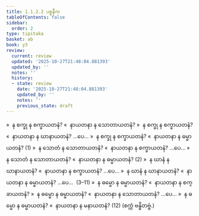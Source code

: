 ```yaml
---
title: 1.1.2.2 ပစ္စနီက
tableOfContents: false
sidebar:
  order: 2
type: tipitaka
basket: ab
book: y3
review:
  current: review
  updated: '2025-10-27T21:48:04.881393'
  updated_by: ''
  notes: ''
  history:
  - state: review
    date: '2025-10-27T21:48:04.881393'
    updated_by: ''
    notes: ''
    previous_state: draft
---
```



<ReviewStatus review={frontmatter.review} showDetails={true} />

<HypothesisAnnotation frontmatter={frontmatter} />

<DynamicBreadcrumb />

<Division number="5" book="y3" e="ch" v="33" p="73">

<Paragraph number="76" book="y3">
»  န စက္ခု န စက္ခာယတနံ?
</Paragraph>

<Paragraph number="77" book="y3">
«  နာယတနာ န သောတာယတနံ?
</Paragraph>

<Paragraph number="78" book="y3">
»  န စက္ခု န စက္ခာယတနံ?
</Paragraph>

<Paragraph number="79" book="y3">
«  နာယတနာ န ဃာနာယတနံ? …ပေ…
</Paragraph>

<Paragraph number="80" book="y3">
»  န စက္ခု န စက္ခာယတနံ?
</Paragraph>

<Paragraph number="81" book="y3">
«  နာယတနာ န ဓမ္မာယတနံ? (1)
</Paragraph>

<Paragraph number="82" book="y3">
»  န သောတံ န သောတာယတနံ?
</Paragraph>

<Paragraph number="83" book="y3">
«  နာယတနာ န စက္ခာယတနံ? …ပေ…
</Paragraph>

<Paragraph number="84" book="y3">
»  န သောတံ န သောတာယတနံ?
</Paragraph>

<Paragraph number="85" book="y3">
«  နာယတနာ န ဓမ္မာယတနံ? (2)
</Paragraph>

<Paragraph number="86" book="y3">
»  န ဃာနံ န ဃာနာယတနံ?
</Paragraph>

<Paragraph number="87" book="y3">
«  နာယတနာ န စက္ခာယတနံ? …ပေ…
</Paragraph>

<Paragraph number="88" book="y3">
»  န ဃာနံ န ဃာနာယတနံ?
</Paragraph>

<Paragraph number="89" book="y3">
«  နာယတနာ န ဓမ္မာယတနံ? …ပေ…  (3–11)
</Paragraph>

<Paragraph number="90" book="y3">
»  န ဓမ္မော န ဓမ္မာယတနံ?
</Paragraph>

<Paragraph number="91" book="y3">
«  နာယတနာ န စက္ခာယတနံ?
</Paragraph>

<Paragraph number="92" book="y3">
»  န ဓမ္မော န ဓမ္မာယတနံ?
</Paragraph>

<Paragraph number="93" book="y3">
«  နာယတနာ န သောတာယတနံ? …ပေ…
</Paragraph>

<Paragraph number="94" book="y3">
»  န ဓမ္မော န ဓမ္မာယတနံ?
</Paragraph>

<Paragraph number="95" book="y3">
«  နာယတနာ န မနာယတနံ? (12)

</Paragraph>
</Division>

<Paragraph number="96" type="center" book="y3">
(စက္ကံ ဗန္ဓိတဗ္ဗံ.)
</Paragraph>